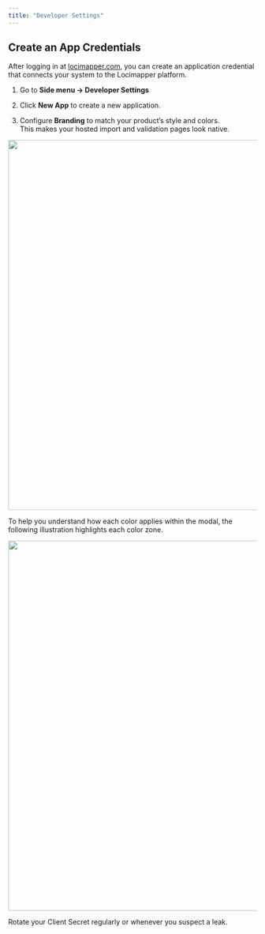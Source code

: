 ```yaml
---
title: "Developer Settings"
---
```


## Create an App Credentials

After logging in at [locimapper.com](https://locimapper.com), you can create an application credential that connects your system to the Locimapper platform.

1. Go to **Side menu → Developer Settings**  

2. Click **New App** to create a new application.  

3. Configure **Branding** to match your product’s style and colors.  
   This makes your hosted import and validation pages look native.

![](../images/branding.png){fig-align="center" width="750"}

To help you understand how each color applies within the modal, the following illustration highlights each color zone.

![](../images/branding-arrows.png){fig-align="center" width="750"}

::: callout-tip
Rotate your Client Secret regularly or whenever you suspect a leak.
:::

